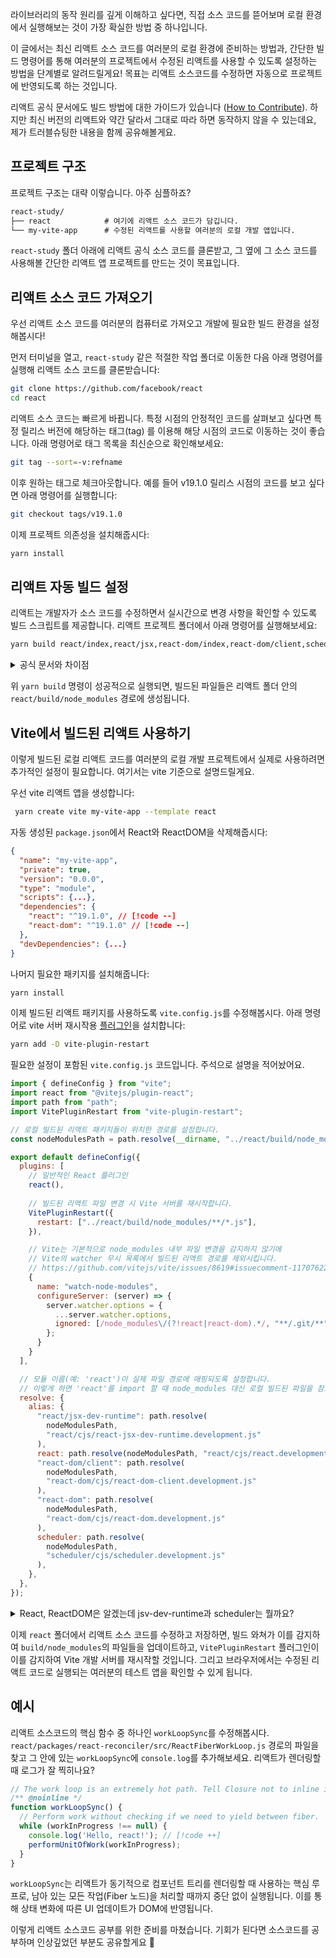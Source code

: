 
라이브러리의 동작 원리를 깊게 이해하고 싶다면, 직접 소스 코드를 뜯어보며 로컬 환경에서 실행해보는 것이 가장 확실한 방법 중 하나입니다.

이 글에서는 최신 리액트 소스 코드를 여러분의 로컬 환경에 준비하는 방법과, 간단한 빌드 명령어를 통해 여러분의 프로젝트에서 수정된 리액트를 사용할 수 있도록 설정하는 방법을 단계별로 알려드릴게요! 목표는 리액트 소스코드를 수정하면 자동으로 프로젝트에 반영되도록 하는 것입니다.

리액트 공식 문서에도 빌드 방법에 대한 가이드가 있습니다 ([How to Contribute](https://ko.legacy.reactjs.org/docs/how-to-contribute.html)). 하지만 최신 버전의 리액트와 약간 달라서 그대로 따라 하면 동작하지 않을 수 있는데요, 제가 트러블슈팅한 내용을 함께 공유해볼게요.

## 프로젝트 구조

프로젝트 구조는 대략 이렇습니다. 아주 심플하죠?

```txt
react-study/
├── react            # 여기에 리액트 소스 코드가 담깁니다.
└── my-vite-app      # 수정된 리액트를 사용할 여러분의 로컬 개발 앱입니다.
```

`react-study` 폴더 아래에 리액트 공식 소스 코드를 클론받고, 그 옆에 그 소스 코드를 사용해볼 간단한 리액트 앱 프로젝트를 만드는 것이 목표입니다.

## 리액트 소스 코드 가져오기

우선 리액트 소스 코드를 여러분의 컴퓨터로 가져오고 개발에 필요한 빌드 환경을 설정해봅시다!

먼저 터미널을 열고, `react-study` 같은 적절한 작업 폴더로 이동한 다음 아래 명령어를 실행해 리액트 소스 코드를 클론받습니다:

```bash
git clone https://github.com/facebook/react
cd react
```

리액트 소스 코드는 빠르게 바뀝니다. 특정 시점의 안정적인 코드를 살펴보고 싶다면 특정 릴리스 버전에 해당하는 태그(tag) 를 이용해 해당 시점의 코드로 이동하는 것이 좋습니다. 아래 명령어로 태그 목록을 최신순으로 확인해보세요:

```bash
git tag --sort=-v:refname
```

이후 원하는 태그로 체크아웃합니다. 예를 들어 v19.1.0 릴리스 시점의 코드를 보고 싶다면 아래 명령어를 실행합니다:

```bash
git checkout tags/v19.1.0
```

이제 프로젝트 의존성을 설치해줍시다:

```bash
yarn install
```

## 리액트 자동 빌드 설정

리액트는 개발자가 소스 코드를 수정하면서 실시간으로 변경 사항을 확인할 수 있도록 빌드 스크립트를 제공합니다. 리액트 프로젝트 폴더에서 아래 명령어를 실행해보세요:

```bash
yarn build react/index,react/jsx,react-dom/index,react-dom/client,scheduler --type=NODE_DEV --watch
```

<details>
<summary>공식 문서와 차이점</summary>

빌드 관련된 공식 문서 내용입니다:

> `yarn build react/index,react-dom/index --type=UMD{:bash}`를 실행하고 fixtures/packaging/babel-standalone/dev.html을 실행하는 게 변경을 시도해보는 가장 쉬운 방법입니다. 이 파일은 build 폴더의 react.development.js를 이미 사용하고 있으므로 변경 사항을 확인할 수 있습니다.

[최신 리액트에서는 UMD 빌드가 제거되었습니다.](https://react.dev/blog/2024/04/25/react-19-upgrade-guide#umd-builds-removed) 따라서 `NODE_DEV` (`--type=NODE_DEV`) 타입을 사용하여 CommonJS(CJS) 형태로 빌드해야 합니다.

그렇담 이번엔 노드 빌드를 위한 문서 내용을 봅시다:

> npm을 통해 React를 사용하고 있다면, 의존성에서 react와 react-dom을 삭제하고 yarn link를 사용해서 로컬 build 폴더를 가리키게 해주세요. 빌드할 때 --type=UMD 대신 --type=NODE을 전달해야 한다는 점을 주의해주세요. 또한 scheduler 패키지도 아래처럼 빌드해야 합니다. (중략) `yarn build react/index,react/jsx,react-dom/index,scheduler --type=NODE{:bash}`

공식 문서의 빌드 명령어에는 `react-dom/client` 패키지가 없지만 이 패키지를 명시적으로 추가해야 정상적으로 빌드가 동작합니다. [리액트 17](https://17.reactjs.org/docs/react-dom.html)까지는 `react-dom`과 `react-dom/server`로 나뉘어져있었는데 18부터는 `react-dom`, `react-dom/client`, `react-dom/server`로 나뉘게 된 영향 아닐까요?
</details>

위 `yarn build` 명령이 성공적으로 실행되면, 빌드된 파일들은 리액트 폴더 안의 `react/build/node_modules` 경로에 생성됩니다. 

## Vite에서 빌드된 리액트 사용하기

이렇게 빌드된 로컬 리액트 코드를 여러분의 로컬 개발 프로젝트에서 실제로 사용하려면 추가적인 설정이 필요합니다. 여기서는 vite 기준으로 설명드릴게요. 

우선 vite 리액트 앱을 생성합니다:

```bash
 yarn create vite my-vite-app --template react
```

자동 생성된 `package.json`에서 React와 ReactDOM을 삭제해줍시다:

```json
{
  "name": "my-vite-app",
  "private": true,
  "version": "0.0.0",
  "type": "module",
  "scripts": {...},
  "dependencies": {
    "react": "^19.1.0", // [!code --]
    "react-dom": "^19.1.0" // [!code --]
  },
  "devDependencies": {...}
}

```

나머지 필요한 패키지를 설치해줍니다:

```bash
yarn install
```

이제 빌드된 리액트 패키지를 사용하도록 `vite.config.js`를 수정해봅시다. 아래 명령어로 vite 서버 재시작용 [플러그인](https://github.com/antfu/vite-plugin-restart)을 설치합니다:

```bash
yarn add -D vite-plugin-restart
```

필요한 설정이 포함된 `vite.config.js` 코드입니다. 주석으로 설명을 적어놨어요.

```js
import { defineConfig } from "vite";
import react from "@vitejs/plugin-react";
import path from "path";
import VitePluginRestart from "vite-plugin-restart";

// 로컬 빌드된 리액트 패키지들이 위치한 경로를 설정합니다.
const nodeModulesPath = path.resolve(__dirname, "../react/build/node_modules");

export default defineConfig({
  plugins: [
    // 일반적인 React 플러그인
    react(),
    
    // 빌드된 리액트 파일 변경 시 Vite 서버를 재시작합니다.
    VitePluginRestart({
      restart: ["../react/build/node_modules/**/*.js"],
    }),

    // Vite는 기본적으로 node_modules 내부 파일 변경을 감지하지 않기에
    // Vite의 watcher 무시 목록에서 빌드된 리액트 경로를 제외시킵니다.
    // https://github.com/vitejs/vite/issues/8619#issuecomment-1170762244
    {
      name: "watch-node-modules",
      configureServer: (server) => {
        server.watcher.options = {
          ...server.watcher.options,
          ignored: [/node_modules\/(?!react|react-dom).*/, "**/.git/**"],
        };
      }
    }
  ],

  // 모듈 이름(예: 'react')이 실제 파일 경로에 매핑되도록 설정합니다.
  // 이렇게 하면 'react'를 import 할 때 node_modules 대신 로컬 빌드된 파일을 참조하게 됩니다.
  resolve: {
    alias: {
      "react/jsx-dev-runtime": path.resolve(
        nodeModulesPath,
        "react/cjs/react-jsx-dev-runtime.development.js"
      ),
      react: path.resolve(nodeModulesPath, "react/cjs/react.development.js"),
      "react-dom/client": path.resolve(
        nodeModulesPath,
        "react-dom/cjs/react-dom-client.development.js"
      ),
      "react-dom": path.resolve(
        nodeModulesPath,
        "react-dom/cjs/react-dom.development.js"
      ),
      scheduler: path.resolve(
        nodeModulesPath,
        "scheduler/cjs/scheduler.development.js"
      ),
    },
  },
});
```

<details>
<summary>React, ReactDOM은 알겠는데 jsv-dev-runtime과 scheduler는 뭘까요?</summary>

vite-plugin-react의 [소스코드](https://github.com/vitejs/vite-plugin-react/blob/2e368a65aaf8314142538c369c296e277fdfb69b/packages/plugin-react/src/index.ts#L99)를 봅시다. 

```ts
const jsxImportSource = opts.jsxImportSource ?? 'react'
const jsxImportRuntime = `${jsxImportSource}/jsx-runtime`
const jsxImportDevRuntime = `${jsxImportSource}/jsx-dev-runtime`

// ...

const dependencies = [
  'react',
  'react-dom',
  jsxImportDevRuntime,
  jsxImportRuntime,
]
```

의존성에 jsx-dev-runtime이 포함됨을 확인할 수 있습니다. JSX 코드를 지원하기 위함인데 자세한건 [Introducing the New JSX Transform](https://legacy.reactjs.org/blog/2020/09/22/introducing-the-new-jsx-transform.html)를 참고하세요.

scheduler의 경우 `react-dom-client.development.js` 파일에서 아래와 같은 코드를 확인할 수 있습니다. 

```js
var Scheduler = require("scheduler"),
      React = require("react"),
      ReactDOM = require("react-dom"),
```

[소스코드](https://github.com/facebook/react/tree/main/packages/scheduler)를 확인해보면 scheduler를 아래와 같이 설명하네요:

> This is a package for cooperative scheduling in a browser environment. It is currently used internally by React, but we plan to make it more generic.

</details>

이제 `react` 폴더에서 리액트 소스 코드를 수정하고 저장하면, 빌드 와쳐가 이를 감지하여 `build/node_modules`의 파일들을 업데이트하고, `VitePluginRestart` 플러그인이 이를 감지하여 Vite 개발 서버를 재시작할 것입니다. 그리고 브라우저에서는 수정된 리액트 코드로 실행되는 여러분의 테스트 앱을 확인할 수 있게 됩니다.

## 예시

리액트 소스코드의 핵심 함수 중 하나인 `workLoopSync`를 수정해봅시다. `react/packages/react-reconciler/src/ReactFiberWorkLoop.js` 경로의 파일을 찾고 그 안에 있는 `workLoopSync`에 `console.log`를 추가해보세요. 리액트가 렌더링할 때 로그가 잘 찍히나요?

```js
// The work loop is an extremely hot path. Tell Closure not to inline it.
/** @noinline */
function workLoopSync() {
  // Perform work without checking if we need to yield between fiber.
  while (workInProgress !== null) {
    console.log('Hello, react!'); // [!code ++]
    performUnitOfWork(workInProgress);
  }
}
```

`workLoopSync`는 리액트가 동기적으로 컴포넌트 트리를 렌더링할 때 사용하는 핵심 루프로, 남아 있는 모든 작업(Fiber 노드)을 처리할 때까지 중단 없이 실행됩니다. 이를 통해 상태 변화에 따른 UI 업데이트가 DOM에 반영됩니다.

이렇게 리액트 소스코드 공부를 위한 준비를 마쳤습니다. 기회가 된다면 소스코드를 공부하며 인상깊었던 부분도 공유할게요 🙌

